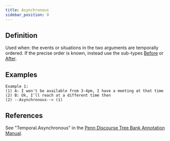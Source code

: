 ```yaml
---
title: Asynchronous
sidebar_position: 0
---
```


## Definition

Used when: the events or situations in the two arguments are temporally ordered. If the precise order is known, 
instead use the sub-types [Before](./before.mdx) or [After](./after.mdx).

## Examples

```
Example 1:
(1) A: I won't be available from 3-4pm, I have a meeting at that time 
(2) B: Ok, I'll reach at a different time then
(2) --Asynchronous--> (1)
```

## References

See "Temporal.Asynchronous" in the [Penn Discourse Tree Bank Annotation Manual](https://repository.upenn.edu/handle/20.500.14332/37623). 
